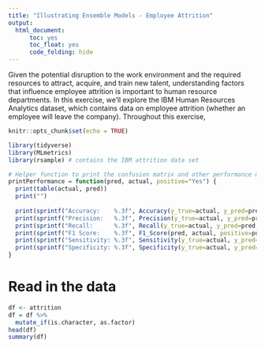 ```yaml
---
title: "Illustrating Ensemble Models - Employee Attrition"
output: 
  html_document:
      toc: yes
      toc_float: yes
      code_folding: hide
---
```


Given the potential disruption to the work environment and the required resources to attract, acquire, and train new talent, understanding factors that influence employee attrition is important to human resource departments. In this exercise, we'll explore the IBM Human Resources Analytics dataset, which contains data on employee attrition (whether an employee will leave the company).  Throughout this exercise,

```r
knitr::opts_chunk$set(echo = TRUE)
```

```r
library(tidyverse)
library(MLmetrics)
library(rsample) # contains the IBM attrition data set
```


```r
# Helper function to print the confusion matrix and other performance metrics of the models.
printPerformance = function(pred, actual, positive="Yes") {
  print(table(actual, pred))
  print("")
  
  print(sprintf("Accuracy:    %.3f", Accuracy(y_true=actual, y_pred=pred)))
  print(sprintf("Precision:   %.3f", Precision(y_true=actual, y_pred=pred, positive=positive)))
  print(sprintf("Recall:      %.3f", Recall(y_true=actual, y_pred=pred, positive=positive)))
  print(sprintf("F1 Score:    %.3f", F1_Score(pred, actual, positive=positive)))
  print(sprintf("Sensitivity: %.3f", Sensitivity(y_true=actual, y_pred=pred, positive=positive)))
  print(sprintf("Specificity: %.3f", Specificity(y_true=actual, y_pred=pred, positive=positive)))
}
```

# Read in the data

```r
df <- attrition 
df = df %>% 
  mutate_if(is.character, as.factor)
head(df)
summary(df)
```
